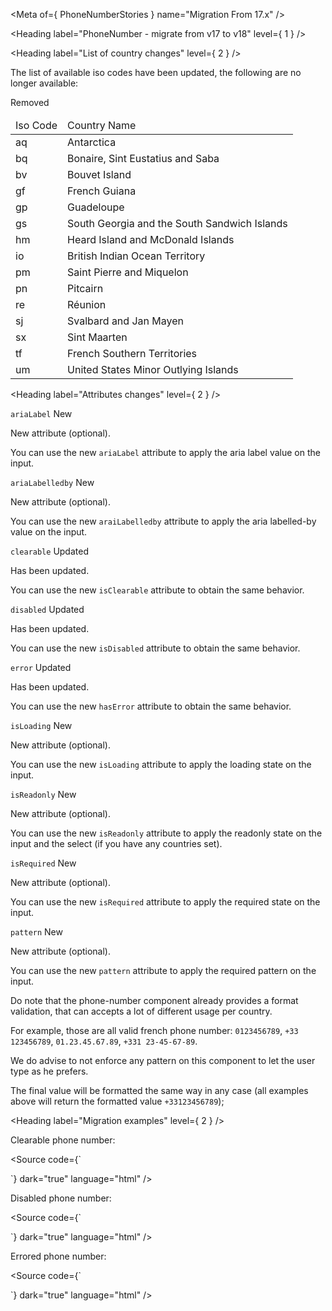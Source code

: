 
<Meta of={ PhoneNumberStories } name="Migration From 17.x" />

<Heading label="PhoneNumber - migrate from v17 to v18" level={ 1 } />

<Heading label="List of country changes" level={ 2 } />

The list of available iso codes have been updated, the following are no longer available:

<Badge color="critical" size="sm">Removed</Badge>

<Table>
  <thead>
    <tr>
      <td>Iso Code</td>
      <td>Country Name</td>
    </tr>
  </thead>
  <tbody>
    <tr>
      <td>aq</td>
      <td>Antarctica</td>
    </tr>
    <tr>
      <td>bq</td>
      <td>Bonaire, Sint Eustatius and Saba</td>
    </tr>
    <tr>
      <td>bv</td>
      <td>Bouvet Island</td>
    </tr>
    <tr>
      <td>gf</td>
      <td>French Guiana</td>
    </tr>
    <tr>
      <td>gp</td>
      <td>Guadeloupe</td>
    </tr>
    <tr>
      <td>gs</td>
      <td>South Georgia and the South Sandwich Islands</td>
    </tr>
    <tr>
      <td>hm</td>
      <td>Heard Island and McDonald Islands</td>
    </tr>
    <tr>
      <td>io</td>
      <td>British Indian Ocean Territory</td>
    </tr>
    <tr>
      <td>pm</td>
      <td>Saint Pierre and Miquelon</td>
    </tr>
    <tr>
      <td>pn</td>
      <td>Pitcairn</td>
    </tr>
    <tr>
      <td>re</td>
      <td>Réunion</td>
    </tr>
    <tr>
      <td>sj</td>
      <td>Svalbard and Jan Mayen</td>
    </tr>
    <tr>
      <td>sx</td>
      <td>Sint Maarten</td>
    </tr>
    <tr>
      <td>tf</td>
      <td>French Southern Territories</td>
    </tr>
    <tr>
      <td>um</td>
      <td>United States Minor Outlying Islands</td>
    </tr>
  </tbody>
</Table>

<Heading label="Attributes changes" level={ 2 } />

`ariaLabel` <Badge color="success" size="sm">New</Badge>

New attribute (optional).

You can use the new `ariaLabel` attribute to apply the aria label value on the input.

`ariaLabelledby` <Badge color="success" size="sm">New</Badge>

New attribute (optional).

You can use the new `araiLabelledby` attribute to apply the aria labelled-by value on the input.

`clearable` <Badge color="information" size="sm">Updated</Badge>

Has been updated.

You can use the new `isClearable` attribute to obtain the same behavior.

`disabled` <Badge color="information" size="sm">Updated</Badge>

Has been updated.

You can use the new `isDisabled` attribute to obtain the same behavior.

`error` <Badge color="information" size="sm">Updated</Badge>

Has been updated.

You can use the new `hasError` attribute to obtain the same behavior.

`isLoading` <Badge color="success" size="sm">New</Badge>

New attribute (optional).

You can use the new `isLoading` attribute to apply the loading state on the input.

`isReadonly` <Badge color="success" size="sm">New</Badge>

New attribute (optional).

You can use the new `isReadonly` attribute to apply the readonly state on the input and the select (if you have any countries set).

`isRequired` <Badge color="success" size="sm">New</Badge>

New attribute (optional).

You can use the new `isRequired` attribute to apply the required state on the input.

`pattern` <Badge color="success" size="sm">New</Badge>

New attribute (optional).

You can use the new `pattern` attribute to apply the required pattern on the input.

Do note that the phone-number component already provides a format validation, that can accepts a lot of different usage per country.

For example, those are all valid french phone number: `0123456789`, `+33 123456789`, `01.23.45.67.89`, `+331 23-45-67-89`.

We do advise to not enforce any pattern on this component to let the user type as he prefers.

The final value will be formatted the same way in any case (all examples above will return the formatted value `+33123456789`);

<Heading label="Migration examples" level={ 2 } />

Clearable phone number:

<Source code={`
<osds-phone-number clearable>
</osds-phone-number>

<!-- is now -->

<ods-phone-number is-clearable>
</ods-phone-number>
`}
        dark="true"
        language="html" />

Disabled phone number:

<Source code={`
<osds-phone-number disabled>
</osds-phone-number>

<!-- is now -->

<ods-phone-number is-disabled>
</ods-phone-number>
`}
        dark="true"
        language="html" />

Errored phone number:

<Source code={`
<osds-phone-number error>
</osds-phone-number>

<!-- is now -->

<ods-phone-number has-error>
</ods-phone-number>
`}
        dark="true"
        language="html" />
